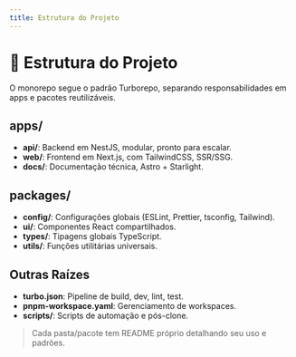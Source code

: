```yaml
---
title: Estrutura do Projeto
---
```


# 📁 Estrutura do Projeto

O monorepo segue o padrão Turborepo, separando responsabilidades em apps e pacotes reutilizáveis.

## apps/
- **api/**: Backend em NestJS, modular, pronto para escalar.
- **web/**: Frontend em Next.js, com TailwindCSS, SSR/SSG.
- **docs/**: Documentação técnica, Astro + Starlight.

## packages/
- **config/**: Configurações globais (ESLint, Prettier, tsconfig, Tailwind).
- **ui/**: Componentes React compartilhados.
- **types/**: Tipagens globais TypeScript.
- **utils/**: Funções utilitárias universais.

## Outras Raízes
- **turbo.json**: Pipeline de build, dev, lint, test.
- **pnpm-workspace.yaml**: Gerenciamento de workspaces.
- **scripts/**: Scripts de automação e pós-clone.

> Cada pasta/pacote tem README próprio detalhando seu uso e padrões.
